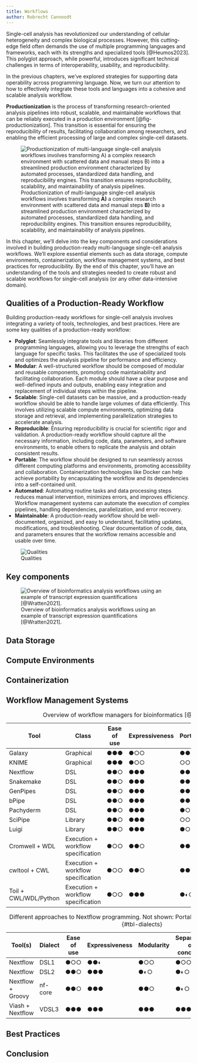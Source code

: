 ```yaml
---
title: Workflows
author: Robrecht Cannoodt
---
```


Single-cell analysis has revolutionized our understanding of cellular heterogeneity and complex biological processes. However, this cutting-edge field often demands the use of multiple programming languages and frameworks, each with its strengths and specialized tools [@Heumos2023]. This polyglot approach, while powerful, introduces significant technical challenges in terms of interoperability, usability, and reproducibility.

In the previous chapters, we've explored strategies for supporting data operability across programming language. Now, we turn our attention to how to effectively integrate these tools and languages into a cohesive and scalable analysis workflow.

**Productionization** is the process of transforming research-oriented analysis pipelines into robust, scalable, and maintainable workflows that can be reliably executed in a production environment [@fig-productionization]. This transition is essential for ensuring the reproducibility of results, facilitating collaboration among researchers, and enabling the efficient processing of large and complex single-cell datasets.

![Productionization of multi-language single-cell analysis workflows involves transforming **A)** a complex research environment with scattered data and manual steps **B)** into a streamlined production environment characterized by automated processes, standardized data handling, and reproducibility engines. This transition ensures reproducibility, scalability, and maintainability of analysis pipelines.](fig_productionization.svg){#fig-productionization}

In this chapter, we'll delve into the key components and considerations involved in building production-ready multi-language single-cell analysis workflows. We'll explore essential elements such as data storage, compute environments, containerization, workflow management systems, and best practices for reproducibility. By the end of this chapter, you'll have an understanding of the tools and strategies needed to create robust and scalable workflows for single-cell analysis (or any other data-intensive domain).


## Qualities of a Production-Ready Workflow

Building production-ready workflows for single-cell analysis involves integrating a variety of tools, technologies, and best practices. Here are some key qualities of a production-ready workflow:

* **Polyglot**: Seamlessly integrate tools and libraries from different programming languages, allowing you to leverage the strengths of each language for specific tasks. This facilitates the use of specialized tools and optimizes the analysis pipeline for performance and efficiency.
* **Modular**: A well-structured workflow should be composed of modular and reusable components, promoting code maintainability and facilitating collaboration. Each module should have a clear purpose and well-defined inputs and outputs, enabling easy integration and replacement of individual steps within the pipeline.
* **Scalable**: Single-cell datasets can be massive, and a production-ready workflow should be able to handle large volumes of data efficiently. This involves utilizing scalable compute environments, optimizing data storage and retrieval, and implementing parallelization strategies to accelerate analysis.
* **Reproducible**: Ensuring reproducibility is crucial for scientific rigor and validation. A production-ready workflow should capture all the necessary information, including code, data, parameters, and software environments, to enable others to replicate the analysis and obtain consistent results.
* **Portable**: The workflow should be designed to run seamlessly across different computing platforms and environments, promoting accessibility and collaboration. Containerization technologies like Docker can help achieve portability by encapsulating the workflow and its dependencies into a self-contained unit.
* **Automated**: Automating routine tasks and data processing steps reduces manual intervention, minimizes errors, and improves efficiency. Workflow management systems can automate the execution of complex pipelines, handling dependencies, parallelization, and error recovery.
* **Maintainable**: A production-ready workflow should be well-documented, organized, and easy to understand, facilitating updates, modifications, and troubleshooting. Clear documentation of code, data, and parameters ensures that the workflow remains accessible and usable over time.


![Qualities](fig_qualities.svg){#fig-qualities}

## Key components


![Overview of bioinformatics analysis workflows using an example of transcript expression quantifications [@Wratten2021].](fig_overview_workflow.webp){.lightbox}




## Data Storage

## Compute Environments

## Containerization

## Workflow Management Systems



| Tool | Class | Ease of use | Expressiveness | Portability | Scalability | Learning resources | Pipeline initiatives |
| ---- | ----- | ----------- | -------------- | ----------- | ----------- | ------------------ | -------------------- |
| Galaxy | Graphical | ●●● | ●○○ | ●●● | ●●● | ●●● | ●●○ |
| KNIME  | Graphical | ●●● | ●○○ | ○○○ | ●●◐ | ●●● | ●●○ |
| Nextflow | DSL | ●●○ | ●●● | ●●● | ●●● | ●●● | ●●● |
| Snakemake | DSL | ●●○ | ●●● | ●●◐ | ●●● | ●●○ | ●●● |
| GenPipes | DSL | ●●○ | ●●● | ●●○ | ●●○ | ●●○ | ●●○ |
| bPipe | DSL | ●●○ | ●●● | ●●○ | ●●◐ | ●●○ | ●○○ |
| Pachyderm | DSL | ●●○ | ●●● | ●○○ | ●●○ | ●●● | ○○○ |
| SciPipe | Library | ●●○ | ●●● | ○○○ | ○○○ | ●●○ | ○○○ |
| Luigi | Library | ●●○ | ●●● | ●○○ | ●●◐ | ●●○ | ○○○ |
| Cromwell + WDL | Execution + workflow specification | ●○○ | ●●○ | ●●● | ●●◐ | ●●○ | ●●○ |
| cwltool + CWL | Execution + workflow specification | ●○○ | ●●○ | ●●◐ | ○○○ | ●●● | ●●○ |
| Toil + CWL/WDL/Python | Execution + workflow specification | ●○○ | ●●● | ●◐○ | ●●● | ●●○ | ●●○ |

: Overview of workflow managers for bioinformatics [@Wratten2021]. {#tbl-strengths}




| Tool(s) | Dialect | Ease of use | Expressiveness | Modularity | Separation of concerns | Learning resources | Pipeline initiatives |
| --- | --- |  --- | --- | --- | --- | --- | --- |
| Nextflow | DSL1 | ●○○ | ●●◐ | ●○○ | ●○○ | ●●● | ●○○ |
| Nextflow | DSL2 | ●●○ | ●●● | ●◐○ | ●◐○ | ●●○ | ●●○ |
| Nextflow + Groovy | nf-core | ●●○ | ●●● | ●●○ | ●◐○ | ●○○ | ●●● |
| Viash + Nextflow | VDSL3 | ●●● | ●●● | ●●● | ●●● | ●○○[^1] | ●●○ |

: Different approaches to Nextflow programming. Not shown: Portability: ●●●, Scalability: ●●●. {#tbl-dialects}



## Best Practices

## Conclusion
